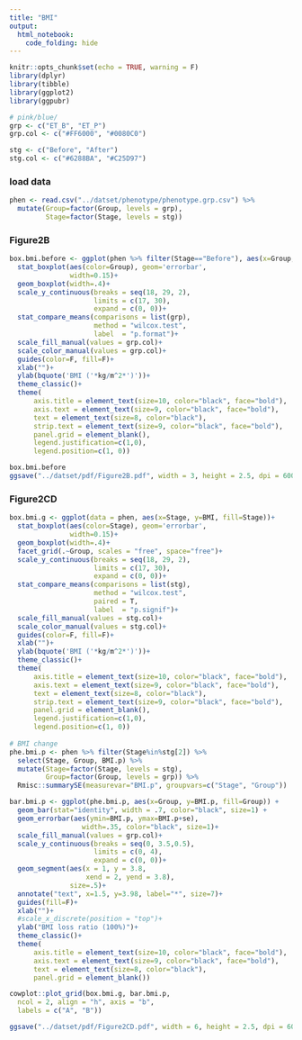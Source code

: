 ---
title: "BMI"
output:
  html_notebook:
    code_folding: hide
---

```{r setup, include=FALSE, warning=FALSE}
knitr::opts_chunk$set(echo = TRUE, warning = F)
library(dplyr)
library(tibble)
library(ggplot2)
library(ggpubr)

# pink/blue/
grp <- c("ET_B", "ET_P")
grp.col <- c("#FF6000", "#0080C0")

stg <- c("Before", "After")
stg.col <- c("#6288BA", "#C25D97")
```

### load data
```{r}
phen <- read.csv("../datset/phenotype/phenotype.grp.csv") %>%
  mutate(Group=factor(Group, levels = grp),
         Stage=factor(Stage, levels = stg))
```

### Figure2B  
```{r}
box.bmi.before <- ggplot(phen %>% filter(Stage=="Before"), aes(x=Group, y=BMI, fill=Group))+
  stat_boxplot(aes(color=Group), geom='errorbar',
               width=0.15)+
  geom_boxplot(width=.4)+
  scale_y_continuous(breaks = seq(18, 29, 2),
                     limits = c(17, 30),
                     expand = c(0, 0))+
  stat_compare_means(comparisons = list(grp),
                     method = "wilcox.test",
                     label  = "p.format")+
  scale_fill_manual(values = grp.col)+
  scale_color_manual(values = grp.col)+  
  guides(color=F, fill=F)+
  xlab("")+
  ylab(bquote('BMI ('*kg/m^2*')'))+
  theme_classic()+
  theme(
      axis.title = element_text(size=10, color="black", face="bold"),
      axis.text = element_text(size=9, color="black", face="bold"),
      text = element_text(size=8, color="black"),
      strip.text = element_text(size=9, color="black", face="bold"), 
      panel.grid = element_blank(),
      legend.justification=c(1,0),
      legend.position=c(1, 0))

box.bmi.before
ggsave("../datset/pdf/Figure2B.pdf", width = 3, height = 2.5, dpi = 600)
```

### Figure2CD
```{r}
box.bmi.g <- ggplot(data = phen, aes(x=Stage, y=BMI, fill=Stage))+
  stat_boxplot(aes(color=Stage), geom='errorbar',
               width=0.15)+
  geom_boxplot(width=.4)+
  facet_grid(.~Group, scales = "free", space="free")+
  scale_y_continuous(breaks = seq(18, 29, 2),
                     limits = c(17, 30),
                     expand = c(0, 0))+
  stat_compare_means(comparisons = list(stg),
                     method = "wilcox.test",
                     paired = T,
                     label  = "p.signif")+
  scale_fill_manual(values = stg.col)+
  scale_color_manual(values = stg.col)+  
  guides(color=F, fill=F)+
  xlab("")+
  ylab(bquote('BMI ('*kg/m^2*')'))+
  theme_classic()+
  theme(
      axis.title = element_text(size=10, color="black", face="bold"),
      axis.text = element_text(size=9, color="black", face="bold"),
      text = element_text(size=8, color="black"),
      strip.text = element_text(size=9, color="black", face="bold"), 
      panel.grid = element_blank(),
      legend.justification=c(1,0),
      legend.position=c(1, 0))
  
# BMI change 
phe.bmi.p <- phen %>% filter(Stage%in%stg[2]) %>% 
  select(Stage, Group, BMI.p) %>%
  mutate(Stage=factor(Stage, levels = stg),
         Group=factor(Group, levels = grp)) %>%
  Rmisc::summarySE(measurevar="BMI.p", groupvars=c("Stage", "Group"))

bar.bmi.p <- ggplot(phe.bmi.p, aes(x=Group, y=BMI.p, fill=Group)) + 
  geom_bar(stat="identity", width = .7, color="black", size=1) +
  geom_errorbar(aes(ymin=BMI.p, ymax=BMI.p+se),
                  width=.35, color="black", size=1)+
  scale_fill_manual(values = grp.col)+
  scale_y_continuous(breaks = seq(0, 3.5,0.5),
                     limits = c(0, 4),
                     expand = c(0, 0))+
  geom_segment(aes(x = 1, y = 3.8,
                   xend = 2, yend = 3.8),
               size=.5)+
  annotate("text", x=1.5, y=3.98, label="*", size=7)+
  guides(fill=F)+
  xlab("")+
  #scale_x_discrete(position = "top")+ 
  ylab("BMI loss ratio (100%)")+
  theme_classic()+
  theme(
      axis.title = element_text(size=10, color="black", face="bold"),
      axis.text = element_text(size=9, color="black", face="bold"),
      text = element_text(size=8, color="black"),
      panel.grid = element_blank())

cowplot::plot_grid(box.bmi.g, bar.bmi.p,
  ncol = 2, align = "h", axis = "b",
  labels = c("A", "B"))

ggsave("../datset/pdf/Figure2CD.pdf", width = 6, height = 2.5, dpi = 600)
```
